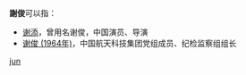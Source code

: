 '''謝俊'''可以指：
* [[谢添|谢添]]，曾用名谢俊，中国演员、导演
* [[谢俊_(1964年)|谢俊 (1964年)]]，中国航天科技集团党组成员、纪检监察组组长

{{disambig}}

[[Category:二字谢姓人名消歧义|jun]]